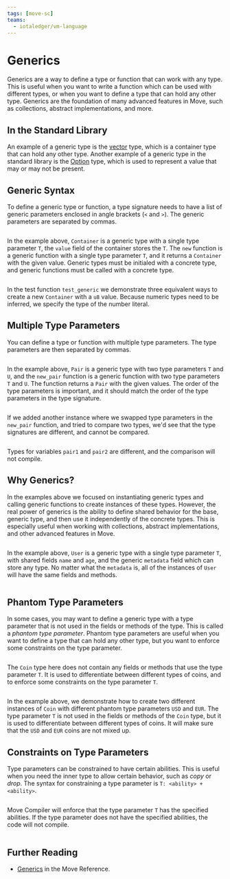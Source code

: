 ```yaml
---
tags: [move-sc]
teams:
  - iotaledger/vm-language
---
```

# Generics

Generics are a way to define a type or function that can work with any type. This is useful when you
want to write a function which can be used with different types, or when you want to define a type
that can hold any other type. Generics are the foundation of many advanced features in Move, such as
collections, abstract implementations, and more.

## In the Standard Library

An example of a generic type is the [vector](../../../references/framework/std/vector.mdx) type, which is a container type that
can hold any other type. Another example of a generic type in the standard library is the
[Option](../../../references/framework/std/option.mdx) type, which is used to represent a value that may or may not be present.

## Generic Syntax

To define a generic type or function, a type signature needs to have a list of generic parameters
enclosed in angle brackets (`<` and `>`). The generic parameters are separated by commas.

```move file=<rootDir>/docs/examples/move/move-overview/generics.move#L8-L16 
```

In the example above, `Container` is a generic type with a single type parameter `T`, the `value`
field of the container stores the `T`. The `new` function is a generic function with a single type
parameter `T`, and it returns a `Container` with the given value. Generic types must be initialed
with a concrete type, and generic functions must be called with a concrete type.

```move file=<rootDir>/docs/examples/move/move-overview/generics.move#L20-L31 
```

In the test function `test_generic` we demonstrate three equivalent ways to create a new `Container`
with a `u8` value. Because numeric types need to be inferred, we specify the type of the number
literal.

## Multiple Type Parameters

You can define a type or function with multiple type parameters. The type parameters are then
separated by commas.

```move file=<rootDir>/docs/examples/move/move-overview/generics.move#L35-L44
```

In the example above, `Pair` is a generic type with two type parameters `T` and `U`, and the
`new_pair` function is a generic function with two type parameters `T` and `U`. The function returns
a `Pair` with the given values. The order of the type parameters is important, and it should match
the order of the type parameters in the type signature.

```move file=<rootDir>/docs/examples/move/move-overview/generics.move#L48-L63
```

If we added another instance where we swapped type parameters in the `new_pair` function, and tried
to compare two types, we'd see that the type signatures are different, and cannot be compared.

```move file=<rootDir>/docs/examples/move/move-overview/generics.move#L67-L80
```

Types for variables `pair1` and `pair2` are different, and the comparison will not compile.

## Why Generics?

In the examples above we focused on instantiating generic types and calling generic functions to
create instances of these types. However, the real power of generics is the ability to define shared
behavior for the base, generic type, and then use it independently of the concrete types. This is
especially useful when working with collections, abstract implementations, and other advanced
features in Move.

```move file=<rootDir>/docs/examples/move/move-overview/generics.move#L86-L92
```

In the example above, `User` is a generic type with a single type parameter `T`, with shared fields
`name` and `age`, and the generic `metadata` field which can store any type. No matter what the
`metadata` is, all of the instances of `User` will have the same fields and methods.

```move file=<rootDir>/docs/examples/move/move-overview/generics.move#L96-L104
```

## Phantom Type Parameters

In some cases, you may want to define a generic type with a type parameter that is not used in the
fields or methods of the type. This is called a _phantom type parameter_. Phantom type parameters
are useful when you want to define a type that can hold any other type, but you want to enforce some
constraints on the type parameter.

```move file=<rootDir>/docs/examples/move/move-overview/generics.move#L108-L111
```

The `Coin` type here does not contain any fields or methods that use the type parameter `T`. It is
used to differentiate between different types of coins, and to enforce some constraints on the type
parameter `T`.

```move file=<rootDir>/docs/examples/move/move-overview/generics.move#L115-L126
```

In the example above, we demonstrate how to create two different instances of `Coin` with different
phantom type parameters `USD` and `EUR`. The type parameter `T` is not used in the fields or methods
of the `Coin` type, but it is used to differentiate between different types of coins. It will make
sure that the `USD` and `EUR` coins are not mixed up.

## Constraints on Type Parameters

Type parameters can be constrained to have certain abilities. This is useful when you need the inner
type to allow certain behavior, such as _copy_ or _drop_. The syntax for constraining a type
parameter is `T: <ability> + <ability>`.

```move file=<rootDir>/docs/examples/move/move-overview/generics.move#L130-L138
```

Move Compiler will enforce that the type parameter `T` has the specified abilities. If the type
parameter does not have the specified abilities, the code will not compile.


```move file=<rootDir>/docs/examples/move/move-overview/generics.move#L142-L152
```

## Further Reading

- [Generics](../../../references/move/generics.mdx) in the Move Reference.